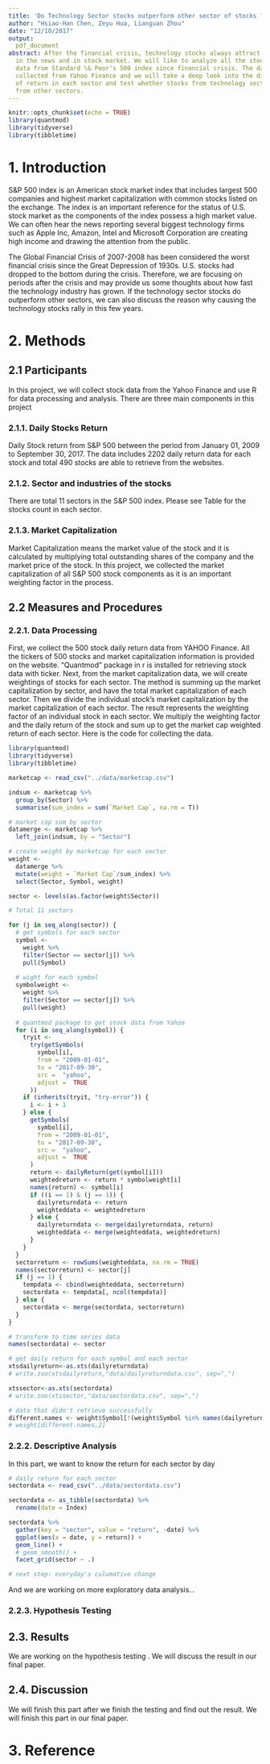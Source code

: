 ```yaml
---
title: 'Do Technology Sector stocks outperform other sector of stocks ? '
author: "Hsiao-Han Chen, Zeyu Hua, Lianguan Zhou"
date: "12/10/2017"
output:
  pdf_document
abstract: After the financial crisis, technology stocks always attract extensive attention
  in the news and in stock market. We will like to analyze all the stock and sector
  data from Standard \& Poor's 500 index since financial crisis. The data will be
  collected from Yahoo Finance and we will take a deep look into the distribution
  of return in each sector and test whether stocks from technology sector outperform  stocks
  from other sectors.
---
```


```r
knitr::opts_chunk$set(echo = TRUE)
library(quantmod)
library(tidyverse)
library(tibbletime)
```

# 1. Introduction
S\&P 500 index is an American stock market index that includes largest 500 companies and highest market capitalization with common stocks listed on the exchange. The index is an important reference for the status of U.S. stock market as the components of the index possess a high market value. We can often hear the news reporting several biggest technology firms such as Apple Inc, Amazon, Intel and Microsoft Corporation are creating high income and drawing the attention from the public.

The Global Financial Crisis of 2007-2008 has been considered the worst financial crisis since the Great Depression of 1930s. U.S. stocks had dropped to the bottom during the crisis. Therefore, we are focusing on periods after the crisis and may provide us some thoughts about how fast the technology industry has grown.  If the technology sector stocks do outperform other sectors, we can also discuss the reason why causing the technology stocks rally in this few years. 

# 2. Methods

## 2.1 Participants
In this project, we will collect stock data from the Yahoo Finance and use R for data processing and analysis. There are three main components in this project

### 2.1.1. Daily Stocks Return
Daily Stock return from S\&P 500 between the period from January 01, 2009 to September 30, 2017.  The data includes 2202 daily return data for each stock and total 490 stocks are able to retrieve from the websites.

### 2.1.2. Sector and industries of the stocks
There are total 11 sectors in the S\&P 500 index. Please see Table \ref{tab:sectors}  for the stocks count in each sector.

### 2.1.3. Market Capitalization
Market Capitalization means the market value of the stock and it is calculated by multiplying total outstanding shares of the company and the market price of the stock. In this project, we collected the market capitalization of all S\&P 500 stock components as it is an important weighting factor in the process.

\begin{table}
\centering
\begin{tabular}{l|r}
Sectors & Stock counts \\\hline
Consumer Staples &37\\
Energy &35\\
Financials & 65\\
Health Care &60\\
Industrials  &66\\
Information Technology  &68\\
Materials & 25\\
Real Estate & 30\\
Telecommunications Services  & 5\\
Utilities &  28

\end{tabular}
\caption{\label{tab:sectors}Sector table}
\end{table}

## 2.2 Measures and Procedures

### 2.2.1. Data Processing
First, we collect the 500 stock daily return data from YAHOO Finance. All the tickers of 500 stocks and market capitalization information is provided on the website. "Quantmod" package in r is installed for retrieving stock data with ticker.  Next, from the market capitalization data, we will create weightings of stocks for each sector. The method is summing up the market capitalization by sector, and have the total market capitalization of each sector.  Then we divide the individual stock's market capitalization by the market capitalization of each sector. The result represents the weighting factor of an individual stock in each sector. We multiply the weighting factor and the daily return of the stock and sum up to get the market cap weighted return of each sector. Here is the code for collecting the data.

```r
library(quantmod)
library(tidyverse)
library(tibbletime)

marketcap <- read_csv("../data/marketcap.csv")

indsum <- marketcap %>%
  group_by(Sector) %>%
  summarise(sum_index = sum(`Market Cap`, na.rm = T))

# market cap sum by sector
datamerge <- marketcap %>%
  left_join(indsum, by = "Sector")

# create weight by marketcap for each sector
weight <- 
  datamerge %>% 
  mutate(weight = `Market Cap`/sum_index) %>% 
  select(Sector, Symbol, weight)

sector <- levels(as.factor(weight$Sector))

# Total 11 sectors

for (j in seq_along(sector)) {
  # get symbols for each sector
  symbol <-
    weight %>%
    filter(Sector == sector[j]) %>%
    pull(Symbol)
  
  # wight for each symbol
  symbolweight <-
    weight %>%
    filter(Sector == sector[j]) %>%
    pull(weight)
  
  # quantmod package to get stock data from Yahoo
  for (i in seq_along(symbol)) {
    tryit <-
      try(getSymbols(
        symbol[i],
        from = "2009-01-01",
        to = "2017-09-30",
        src =  "yahoo",
        adjust =  TRUE
      ))
    if (inherits(tryit, "try-error")) {
      i <- i + 1
    } else {
      getSymbols(
        symbol[i],
        from = "2009-01-01",
        to = "2017-09-30",
        src =  "yahoo",
        adjust =  TRUE
      )
      return <- dailyReturn(get(symbol[i]))
      weightedreturn <- return * symbolweight[i]
      names(return) <- symbol[i]
      if ((i == 1) & (j == 1)) {
        dailyreturndata <- return
        weighteddata <- weightedreturn
      } else {
        dailyreturndata <- merge(dailyreturndata, return)
        weighteddata <- merge(weighteddata, weightedreturn)
      }
    }
  }
  sectorreturn <- rowSums(weighteddata, na.rm = TRUE)
  names(sectorreturn) <- sector[j]
  if (j == 1) {
    tempdata <- cbind(weighteddata, sectorreturn)
    sectordata <- tempdata[, ncol(tempdata)]
  } else {
    sectordata <- merge(sectordata, sectorreturn)
  }
}

# transform to time series data
names(sectordata) <- sector

# get daily return for each symbol and each sector
xtsdailyreturn<-as.xts(dailyreturndata)
# write.zoo(xtsdailyreturn,"data/dailyreturndata.csv", sep=",")

xtssector<-as.xts(sectordata)
# write.zoo(xtssector,"data/sectordata.csv", sep=",")

# data that didn't retrieve successfully
different.names <- weight$Symbol[!(weight$Symbol %in% names(dailyreturndata))]
# weight[different.names,2]
```

### 2.2.2. Descriptive Analysis

In this part, we want to know the return for each sector by day

```r
# daily return for each sector
sectordata <- read_csv("../data/sectordata.csv")

sectordata <- as_tibble(sectordata) %>% 
  rename(date = Index)

sectordata %>%
  gather(key = "sector", value = "return", -date) %>%
  ggplot(aes(x = date, y = return)) +
  geom_line() +
  # geom_smooth() +
  facet_grid(sector ~ .)

# next step: everyday's culumative change
```

And we are working on more exploratory data analysis...

### 2.2.3. Hypothesis Testing

## 2.3. Results
We are working on the hypothesis testing . We will discuss the result in our final paper. 

## 2.4. Discussion
We will finish this part after we finish the testing and find out the result. We will finish this part in our final paper.

# 3. Reference
